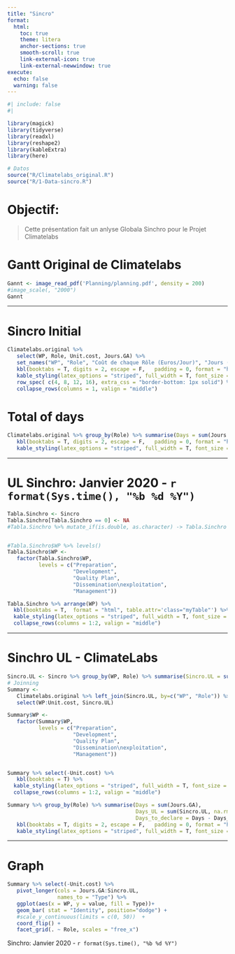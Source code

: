 ```yaml
---
title: "Sincro"
format:
  html:
    toc: true
    theme: litera
    anchor-sections: true
    smooth-scroll: true
    link-external-icon: true
    link-external-newwindow: true
execute:
  echo: false
  warning: false
---
```


```r
#| include: false
#| 

library(magick)
library(tidyverse)
library(readxl)
library(reshape2)
library(kableExtra)
library(here)

# Datos
source("R/Climatelabs_original.R")
source("R/1-Data-sincro.R")

```


# Objectif:

> Cette présentation fait un anlyse Globala Sinchro pour le Projet Climatelabs


# Gantt Original de Climatelabs

```r
Gannt <- image_read_pdf('Planning/planning.pdf', density = 200)
#image_scale(, "2000")
Gannt
```

---


# Sincro Initial


```r
Climatelabs.original %>% 
   select(WP, Role, Unit.cost, Jours.GA) %>% 
   set_names("WP", "Role", "Coût de chaque Rôle (Euros/Jour)", "Jours (G.A.)") %>% 
   kbl(booktabs = T, digits = 2, escape = F,   padding = 0, format = "html", table.attr='class="myTable"' ) %>% 
   kable_styling(latex_options = "striped", full_width = T, font_size = 14) %>% 
   row_spec( c(4, 8, 12, 16), extra_css = "border-bottom: 1px solid") %>% 
   collapse_rows(columns = 1, valign = "middle") 
```


# Total of days

```r
Climatelabs.original %>% group_by(Role) %>% summarise(Days = sum(Jours.GA)) %>% 
   kbl(booktabs = T, digits = 2, escape = F,   padding = 0, format = "html", table.attr='class="myTable"' ) %>% 
   kable_styling(latex_options = "striped", full_width = T, font_size = 14) 
```

---


# UL Sinchro: Janvier 2020 - `r format(Sys.time(), "%b %d %Y")`

```r
Tabla.Sinchro <- Sincro
Tabla.Sinchro[Tabla.Sinchro == 0] <- NA
#Tabla.Sinchro %>% mutate_if(is.double, as.character) -> Tabla.Sinchro


#Tabla.Sinchro$WP %>% levels()
Tabla.Sinchro$WP <- 
   factor(Tabla.Sinchro$WP, 
          levels = c("Preparation",
                     "Development", 
                     "Quality Plan",
                     "Dissemination\nexploitation", 
                     "Management"))

Tabla.Sinchro %>% arrange(WP) %>% 
  kbl(booktabs = T,  format = "html", table.attr='class="myTable"') %>% 
  kable_styling(latex_options = "striped", full_width = T, font_size = 10 ) %>%
  collapse_rows(columns = 1:2, valign = "middle") 

```


---

# Sinchro UL - ClimateLabs



```r
Sincro.UL <- Sincro %>% group_by(WP, Role) %>% summarise(Sincro.UL = sum(Total))
# Joinning 
Summary <- 
   Climatelabs.original %>% left_join(Sincro.UL, by=c("WP", "Role")) %>% 
   select(WP:Unit.cost, Sincro.UL)

Summary$WP <- 
   factor(Summary$WP, 
          levels = c("Preparation",
                     "Development", 
                     "Quality Plan",
                     "Dissemination\nexploitation", 
                     "Management"))


Summary %>% select(-Unit.cost) %>% 
   kbl(booktabs = T) %>% 
  kable_styling(latex_options = "striped", full_width = T, font_size = 9) %>% 
  collapse_rows(columns = 1:2, valign = "middle") 

```



```r
Summary %>% group_by(Role) %>% summarise(Days = sum(Jours.GA),
                                         Days_UL = sum(Sincro.UL, na.rm = TRUE),
                                         Days_to_declare = Days - Days_UL) %>% 
   kbl(booktabs = T, digits = 2, escape = F,   padding = 0, format = "html", table.attr='class="myTable"' ) %>% 
   kable_styling(latex_options = "striped", full_width = T, font_size = 20) 
```


---

# Graph

```r

Summary %>% select(-Unit.cost) %>% 
   pivot_longer(cols = Jours.GA:Sincro.UL,
                names_to = "Type") %>% 
   ggplot(aes(x = WP, y = value, fill = Type))+
   geom_bar( stat = "Identity", position="dodge") +
   #scale_y_continuous(limits = c(0, 50))  +
   coord_flip() +
   facet_grid(. ~ Role, scales = "free_x")

```


Sinchro: Janvier 2020 - `r format(Sys.time(), "%b %d %Y")`